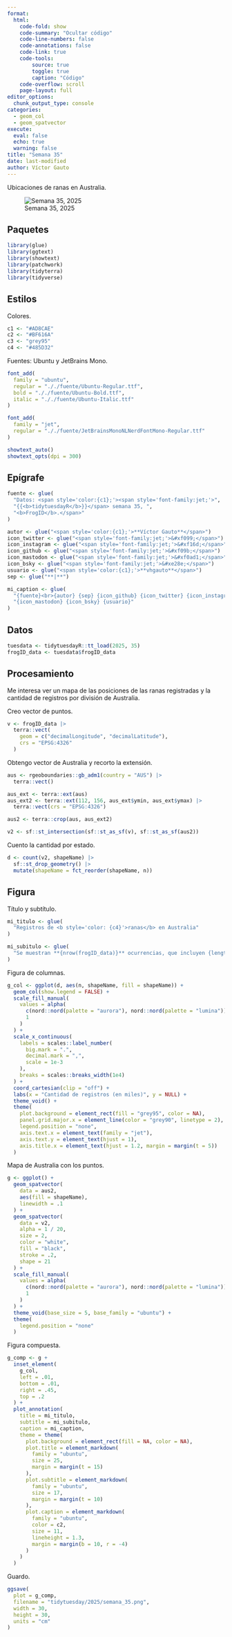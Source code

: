 ```yaml
---
format:
  html:
    code-fold: show
    code-summary: "Ocultar código"
    code-line-numbers: false
    code-annotations: false
    code-link: true
    code-tools:
        source: true
        toggle: true
        caption: "Código"
    code-overflow: scroll
    page-layout: full
editor_options:
  chunk_output_type: console
categories:
  - geom_col
  - geom_spatvector
execute:
  eval: false
  echo: true
  warning: false
title: "Semana 35"
date: last-modified
author: Víctor Gauto
---
```


Ubicaciones de ranas en Australia.

::: {.column-page-right}

![Semana 35, 2025](semana_35.png)

:::

## Paquetes

```r
library(glue)
library(ggtext)
library(showtext)
library(patchwork)
library(tidyterra)
library(tidyverse)
```

## Estilos

Colores.

```r
c1 <- "#AD8CAE"
c2 <- "#BF616A"
c3 <- "grey95"
c4 <- "#485D32"
```

Fuentes: Ubuntu y JetBrains Mono.

```r
font_add(
  family = "ubuntu",
  regular = "././fuente/Ubuntu-Regular.ttf",
  bold = "././fuente/Ubuntu-Bold.ttf",
  italic = "././fuente/Ubuntu-Italic.ttf"
)

font_add(
  family = "jet",
  regular = "././fuente/JetBrainsMonoNLNerdFontMono-Regular.ttf"
)

showtext_auto()
showtext_opts(dpi = 300)
```

## Epígrafe

```r
fuente <- glue(
  "Datos: <span style='color:{c1};'><span style='font-family:jet;'>",
  "{{<b>tidytuesdayR</b>}}</span> semana 35, ",
  "<b>FrogID</b>.</span>"
)

autor <- glue("<span style='color:{c1};'>**Víctor Gauto**</span>")
icon_twitter <- glue("<span style='font-family:jet;'>&#xf099;</span>")
icon_instagram <- glue("<span style='font-family:jet;'>&#xf16d;</span>")
icon_github <- glue("<span style='font-family:jet;'>&#xf09b;</span>")
icon_mastodon <- glue("<span style='font-family:jet;'>&#xf0ad1;</span>")
icon_bsky <- glue("<span style='font-family:jet;'>&#xe28e;</span>")
usuario <- glue("<span style='color:{c1};'>**vhgauto**</span>")
sep <- glue("**|**")

mi_caption <- glue(
  "{fuente}<br>{autor} {sep} {icon_github} {icon_twitter} {icon_instagram} ",
  "{icon_mastodon} {icon_bsky} {usuario}"
)
```

## Datos

```r
tuesdata <- tidytuesdayR::tt_load(2025, 35)
frogID_data <- tuesdata$frogID_data
```

## Procesamiento

Me interesa ver un mapa de las posiciones de las ranas registradas y la cantidad de registros por división de Australia.

Creo vector de puntos.

```r
v <- frogID_data |>
  terra::vect(
    geom = c("decimalLongitude", "decimalLatitude"),
    crs = "EPSG:4326"
  )
```

Obtengo vector de Australia y recorto la extensión.

```r
aus <- rgeoboundaries::gb_adm1(country = "AUS") |>
  terra::vect()

aus_ext <- terra::ext(aus)
aus_ext2 <- terra::ext(112, 156, aus_ext$ymin, aus_ext$ymax) |>
  terra::vect(crs = "EPSG:4326")

aus2 <- terra::crop(aus, aus_ext2)

v2 <- sf::st_intersection(sf::st_as_sf(v), sf::st_as_sf(aus2))
```

Cuento la cantidad por estado.

```r
d <- count(v2, shapeName) |>
  sf::st_drop_geometry() |>
  mutate(shapeName = fct_reorder(shapeName, n))
```

## Figura

Título y subtítulo.

```r
mi_titulo <- glue(
  "Registros de <b style='color: {c4}'>ranas</b> en Australia"
)

mi_subitulo <- glue(
  "Se muestran **{nrow(frogID_data)}** ocurrencias, que incluyen {length(unique(frogID_data$scientificName))} especies de ranas."
)
```

Figura de columnas.

```r
g_col <- ggplot(d, aes(n, shapeName, fill = shapeName)) +
  geom_col(show.legend = FALSE) +
  scale_fill_manual(
    values = alpha(
      c(nord::nord(palette = "aurora"), nord::nord(palette = "lumina")),
      1
    )
  ) +
  scale_x_continuous(
    labels = scales::label_number(
      big.mark = ".",
      decimal.mark = ",",
      scale = 1e-3
    ),
    breaks = scales::breaks_width(1e4)
  ) +
  coord_cartesian(clip = "off") +
  labs(x = "Cantidad de registros (en miles)", y = NULL) +
  theme_void() +
  theme(
    plot.background = element_rect(fill = "grey95", color = NA),
    panel.grid.major.x = element_line(color = "grey90", linetype = 2),
    legend.position = "none",
    axis.text.x = element_text(family = "jet"),
    axis.text.y = element_text(hjust = 1),
    axis.title.x = element_text(hjust = 1.2, margin = margin(t = 5))
  )
```

Mapa de Australia con los puntos.

```r
g <- ggplot() +
  geom_spatvector(
    data = aus2,
    aes(fill = shapeName),
    linewidth = .1
  ) +
  geom_spatvector(
    data = v2,
    alpha = 1 / 20,
    size = 2,
    color = "white",
    fill = "black",
    stroke = .2,
    shape = 21
  ) +
  scale_fill_manual(
    values = alpha(
      c(nord::nord(palette = "aurora"), nord::nord(palette = "lumina")),
      1
    )
  ) +
  theme_void(base_size = 5, base_family = "ubuntu") +
  theme(
    legend.position = "none"
  )
```

Figura compuesta.

```r
g_comp <- g +
  inset_element(
    g_col,
    left = .01,
    bottom = .01,
    right = .45,
    top = .2
  ) +
  plot_annotation(
    title = mi_titulo,
    subtitle = mi_subitulo,
    caption = mi_caption,
    theme = theme(
      plot.background = element_rect(fill = NA, color = NA),
      plot.title = element_markdown(
        family = "ubuntu",
        size = 25,
        margin = margin(t = 15)
      ),
      plot.subtitle = element_markdown(
        family = "ubuntu",
        size = 17,
        margin = margin(t = 10)
      ),
      plot.caption = element_markdown(
        family = "ubuntu",
        color = c2,
        size = 11,
        lineheight = 1.3,
        margin = margin(b = 10, r = -4)
      )
    )
  )
```

Guardo.

```r
ggsave(
  plot = g_comp,
  filename = "tidytuesday/2025/semana_35.png",
  width = 30,
  height = 30,
  units = "cm"
)
```
